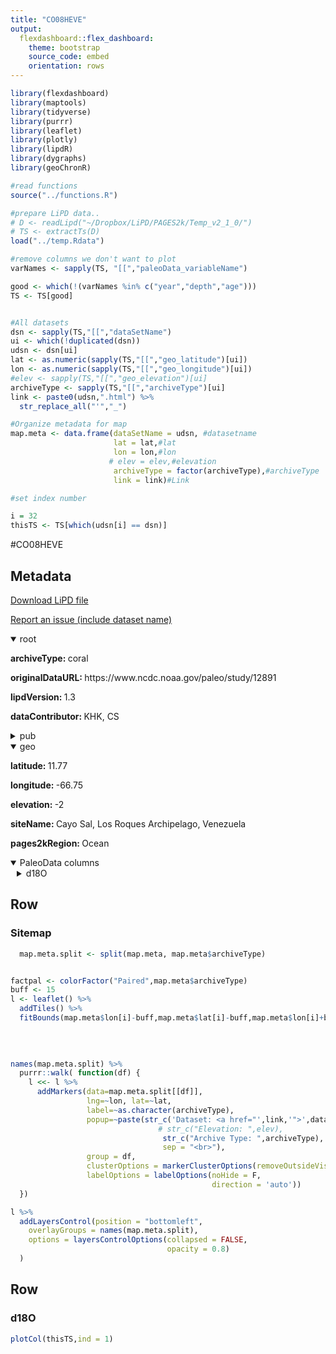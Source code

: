 ```yaml
---
title: "CO08HEVE"
output: 
  flexdashboard::flex_dashboard:
    theme: bootstrap
    source_code: embed
    orientation: rows
---
```


```r
library(flexdashboard)
library(maptools)
library(tidyverse)
library(purrr)
library(leaflet)
library(plotly)
library(lipdR)
library(dygraphs)
library(geoChronR)

#read functions
source("../functions.R")

#prepare LiPD data..
# D <- readLipd("~/Dropbox/LiPD/PAGES2k/Temp_v2_1_0/")
# TS <- extractTs(D)
load("../temp.Rdata")

#remove columns we don't want to plot
varNames <- sapply(TS, "[[","paleoData_variableName")

good <- which(!(varNames %in% c("year","depth","age")))
TS <- TS[good]


#All datasets
dsn <- sapply(TS,"[[","dataSetName")
ui <- which(!duplicated(dsn))
udsn <- dsn[ui]
lat <- as.numeric(sapply(TS,"[[","geo_latitude")[ui])
lon <- as.numeric(sapply(TS,"[[","geo_longitude")[ui])
#elev <- sapply(TS,"[[","geo_elevation")[ui]
archiveType <- sapply(TS,"[[","archiveType")[ui]
link <- paste0(udsn,".html") %>% 
  str_replace_all("'","_")

#Organize metadata for map
map.meta <- data.frame(dataSetName = udsn, #datasetname
                       lat = lat,#lat
                       lon = lon,#lon
                      # elev = elev,#elevation
                       archiveType = factor(archiveType),#archiveType
                       link = link)#Link

#set index number

i = 32
thisTS <- TS[which(udsn[i] == dsn)]
```
#CO08HEVE

Metadata {.sidebar}
-------------------------------------
[Download LiPD file](CO08HEVE.lpd)
            

[Report an issue (include dataset name)](https://github.com/nickmckay/LiPDverse/issues)

<details open style="margin-left: 0px">
<summary>root</summary>
<p style="margin-left: 0px"><strong>archiveType: </strong>coral
<p style="margin-left: 0px"><strong>originalDataURL: </strong>https://www.ncdc.noaa.gov/paleo/study/12891
<p style="margin-left: 0px"><strong>lipdVersion: </strong>1.3
<p style="margin-left: 0px"><strong>dataContributor: </strong>KHK, CS
</details>
<details>
<summary>pub</summary>
<details style="margin-left: 10px">
<summary>pub1</summary>
<p style="margin-left: 10px"><strong>author: </strong>Hetzinger, S.
<p style="margin-left: 10px"><strong>citeKey: </strong>hetzinger2008caribbean
<p style="margin-left: 10px"><strong>journal: </strong>Geol
<p style="margin-left: 10px"><strong>volume: </strong>36
<p style="margin-left: 10px"><strong>pages: </strong>11
<p style="margin-left: 10px"><strong>pubYear: </strong>2008
<p style="margin-left: 10px"><strong>title: </strong>Caribbean coral tracks Atlantic Multidecadal Oscillation and past hurricane activity
<p style="margin-left: 10px"><strong>DOI: </strong>10.1130/G24321A.1
</details>
<details style="margin-left: 10px">
<summary>pub2</summary>
<p style="margin-left: 10px"><strong>author: </strong>Hetzinger, S.
<p style="margin-left: 10px"><strong>title: </strong>Ocean2kHR-AtlanticLosRoquesHetzinger2008
</details>
<details style="margin-left: 10px">
<summary>pub3</summary>
<p style="margin-left: 10px"><strong>author: </strong>Hetzinger, S.
<p style="margin-left: 10px"><strong>citeKey: </strong>hetzinger2012ocean2khrDataCitation
<p style="margin-left: 10px"><strong>title: </strong>Ocean2kHR-AtlanticLosRoquesHetzinger2008
</details>
</details>
<details open style="margin-left: 0px">
<summary>geo</summary>
<p style="margin-left: 0px"><strong>latitude: </strong>11.77
<p style="margin-left: 0px"><strong>longitude: </strong>-66.75
<p style="margin-left: 0px"><strong>elevation: </strong>-2
<p style="margin-left: 0px"><strong>siteName: </strong>Cayo Sal, Los Roques Archipelago, Venezuela
<p style="margin-left: 0px"><strong>pages2kRegion: </strong>Ocean
</details>
<details open>
<summary>PaleoData columns</summary>
<details style="margin-left: 10px">
<summary>d18O</summary>
<p style="margin-left: 10px"><strong>TSid: </strong>Ocean2kHR_096
<p style="margin-left: 10px"><strong>variableName: </strong>d18O
<p style="margin-left: 10px"><strong>units: </strong>permil
<p style="margin-left: 10px"><strong>description: </strong>carbonate
<p style="margin-left: 10px"><strong>useInGlobalTemperatureAnalysis: </strong>TRUE
<details>
<summary>interpretation</summary>
<details style="margin-left: 20px">
<summary>1</summary>
<p style="margin-left: 20px"><strong>interpDirection: </strong>decrease
<p style="margin-left: 20px"><strong>scope: </strong>climate
<p style="margin-left: 20px"><strong>seasonality: </strong>not applicable (subannually resolved)
<p style="margin-left: 20px"><strong>variable: </strong>temperature and precipitation
<p style="margin-left: 20px"><strong>variableDetail: </strong>sea surface
</details>
<details style="margin-left: 20px">
<summary>2</summary>
<p style="margin-left: 20px"><strong>basis: </strong>Hetzinger 2006 calibration and general d18O to SST slope for corals used (-0.2)
<p style="margin-left: 20px"><strong>coefficient: </strong>-0.2
<p style="margin-left: 20px"><strong>direction: </strong>decrease
<p style="margin-left: 20px"><strong>fraction: </strong>0.3364
<p style="margin-left: 20px"><strong>inferredMaterial: </strong>seawater
<p style="margin-left: 20px"><strong>integrationTime: </strong>1
<p style="margin-left: 20px"><strong>integrationTimeBasis: </strong>Chronology was developed on the basis of the seasonal cycle in coral ?18O, and by counting the well-developed annual density bands. The coral ?18O-record extends from 1918 to 2004. The measured skeletal d18O minimum (maximum) was assigned to the month September (February) which represents the average seasonal SST maximum (minimum) at the study site. Linear interpolation was used in order to obtain monthly resolution for statistical analysis.
<p style="margin-left: 20px"><strong>integrationTimeUncertainty: </strong>~1?2 months in any given year, no errors given for annual chronology
<p style="margin-left: 20px"><strong>integrationTimeUncertaintyType: </strong>chronological
<p style="margin-left: 20px"><strong>integrationTimeUnits: </strong>month
<p style="margin-left: 20px"><strong>mathematicalRelation: </strong>linear
<p style="margin-left: 20px"><strong>rank: </strong>1
<p style="margin-left: 20px"><strong>scope: </strong>isotope
<p style="margin-left: 20px"><strong>variable: </strong>Temperature_water
</details>
<details style="margin-left: 20px">
<summary>3</summary>
<p style="margin-left: 20px"><strong>basis: </strong>However, the magnitude of the multidecadal variations in coral d18O is larger than expected based on SST alone. The standard deviation of the smoothed SST index shown in Figure 1B is 0.12�C (based on SST from the HadISSTv.1.1 database; Rayner et al., 2003), while the standard deviation of coral !18O is 0.06?, which would correspond to 0.3 �C, assuming well-established relationships. Hence, ~50% of the amplitude is due to variations in d18Oseawater. The d18Oseawater contribution is estimated by calculating the d18Oresidual (i.e., by subtracting the SST component from measured coral d18O; for details see GSA Data Repository). Figure 1C compares the d18Oresidual with a regional precipitation index computed from weather stations in the southeastern Caribbean, which includes the study site. The d18Oresidual and precipitation are highly correlated at low frequencies, implying that multidecadal d18Oseawater variations are primarily atmosphere-driven (r = ?0.46; 1923?1998; and r = ?0.67 for detrended values).
<p style="margin-left: 20px"><strong>direction: </strong>decrease
<p style="margin-left: 20px"><strong>fraction: </strong>~50%
<p style="margin-left: 20px"><strong>inferredMaterial: </strong>seawater
<p style="margin-left: 20px"><strong>integrationTime: </strong>1
<p style="margin-left: 20px"><strong>integrationTimeBasis: </strong>Chronology was developed on the basis of the seasonal cycle in coral ?18O, and by counting the well-developed annual density bands. The coral ?18O-record extends from 1918 to 2004. The measured skeletal d18O minimum (maximum) was assigned to the month September (February) which represents the average seasonal SST maximum (minimum) at the study site. Linear interpolation was used in order to obtain monthly resolution for statistical analysis.
<p style="margin-left: 20px"><strong>integrationTimeUncertainty: </strong>~1?2 months in any given year, no errors given for annual chronology
<p style="margin-left: 20px"><strong>integrationTimeUncertaintyType: </strong>chronological
<p style="margin-left: 20px"><strong>integrationTimeUnits: </strong>month
<p style="margin-left: 20px"><strong>mathematicalRelation: </strong>linear
<p style="margin-left: 20px"><strong>rank: </strong>2
<p style="margin-left: 20px"><strong>scope: </strong>isotope
<p style="margin-left: 20px"><strong>variable: </strong>Salinity_water
</details>
</details>
</details>

Row
-----------------------------------------------------------------------

### Sitemap

```r
  map.meta.split <- split(map.meta, map.meta$archiveType)


factpal <- colorFactor("Paired",map.meta$archiveType)
buff <- 15
l <- leaflet() %>% 
  addTiles() %>% 
  fitBounds(map.meta$lon[i]-buff,map.meta$lat[i]-buff,map.meta$lon[i]+buff,map.meta$lat[i]+buff)
  

  
  
names(map.meta.split) %>%
  purrr::walk( function(df) {
    l <<- l %>%
      addMarkers(data=map.meta.split[[df]],
                 lng=~lon, lat=~lat,
                 label=~as.character(archiveType),
                 popup=~paste(str_c('Dataset: <a href="',link,'">',dataSetName,'</a>'),
                                 # str_c("Elevation: ",elev),
                                  str_c("Archive Type: ",archiveType),
                                  sep = "<br>"),
                 group = df,
                 clusterOptions = markerClusterOptions(removeOutsideVisibleBounds = F),
                 labelOptions = labelOptions(noHide = F,
                                             direction = 'auto'))
  })

l %>%
  addLayersControl(position = "bottomleft",
    overlayGroups = names(map.meta.split),
    options = layersControlOptions(collapsed = FALSE,
                                   opacity = 0.8)
  )
```

Row {.tabset .tabset-fade}
-----------------------------------------------------------------------

### d18O
```r
plotCol(thisTS,ind = 1)
```
